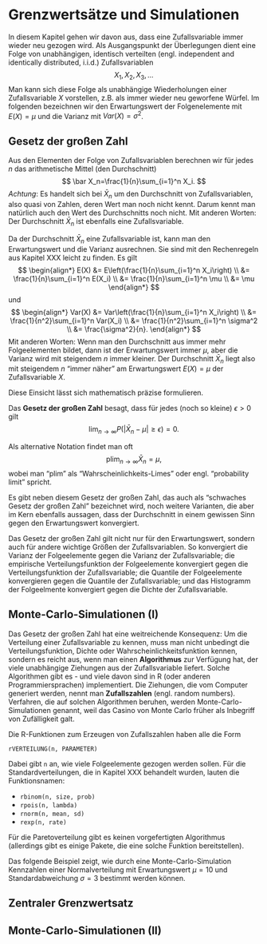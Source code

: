 # Grenzwertsätze und Simulationen {#grenzwerte}

In diesem Kapitel gehen wir davon aus, dass eine Zufallsvariable 
immer wieder neu gezogen wird. Als Ausgangspunkt der Überlegungen
dient eine Folge von unabhängigen, identisch verteilten (engl. 
independent and identically distributed, i.i.d.) Zufallsvariablen 
$$
X_1,X_2,X_3,\ldots
$$
Man kann sich diese Folge als unabhängige Wiederholungen einer
Zufallsvariable $X$ vorstellen, z.B. als immer wieder neu
geworfene Würfel. Im folgenden bezeichnen wir den Erwartungswert
der Folgenelemente mit $E(X)=\mu$ und die Varianz mit
$Var(X)=\sigma^2$.

## Gesetz der großen Zahl

Aus den Elementen der Folge von Zufallsvariablen berechnen wir
für jedes $n$ das arithmetische Mittel (den Durchschnitt)
$$
\bar X_n=\frac{1}{n}\sum_{i=1}^n X_i.
$$
*Achtung*: Es handelt sich bei $\bar X_n$ um den Durchschnitt
von Zufallsvariablen, also quasi von Zahlen, deren Wert man noch
nicht kennt. Darum kennt man natürlich auch den Wert des Durchschnitts
noch nicht. Mit anderen Worten: Der Durchschnitt $\bar X_n$ ist
ebenfalls eine Zufallsvariable.

Da der Durchschnitt $\bar X_n$ eine Zufallsvariable ist, kann man
den Erwartungswert und die Varianz ausrechnen. Sie sind mit den
Rechenregeln aus Kapitel XXX leicht zu finden. Es gilt
$$
\begin{align*}
E(X) &= E\left(\frac{1}{n}\sum_{i=1}^n X_i\right) \\
&= \frac{1}{n}\sum_{i=1}^n E(X_i) \\
&= \frac{1}{n}\sum_{i=1}^n \mu \\
&= \mu
\end{align*}
$$
und
$$
\begin{align*}
Var(X) &= Var\left(\frac{1}{n}\sum_{i=1}^n X_i\right) \\
&= \frac{1}{n^2}\sum_{i=1}^n Var(X_i) \\
&= \frac{1}{n^2}\sum_{i=1}^n \sigma^2 \\
&= \frac{\sigma^2}{n}.
\end{align*}
$$
Mit anderen Worten: Wenn man den Durchschnitt aus immer mehr
Folgeelementen bildet, dann ist der Erwartungswert immer $\mu$,
aber die Varianz wird mit steigendem $n$ immer kleiner. Der
Durchschnitt $\bar X_n$ liegt also mit steigendem $n$
"immer näher" am Erwartungswert $E(X)=\mu$ der Zufallsvariable $X$.

Diese Einsicht lässt sich mathematisch präzise formulieren.

::: callout-note
Das **Gesetz der großen Zahl** besagt, dass für
jedes (noch so kleine) $\epsilon >0$ gilt
$$
\lim_{n\to\infty} P(|\bar X_n-\mu|\ge \epsilon)=0.
$$
:::

Als alternative Notation findet man oft
$$
\text{plim}_{n\to\infty}\bar X_n=\mu,
$$
wobei man "plim" als "Wahrscheinlichkeits-Limes" oder engl.
"probability limit" spricht.

Es gibt neben diesem Gesetz der großen Zahl, das auch als
"schwaches Gesetz der großen Zahl" bezeichnet wird, noch weitere
Varianten, die aber im Kern ebenfalls aussagen, dass der Durchschnitt
in einem gewissen Sinn gegen den Erwartungswert konvergiert.

Das Gesetz der großen Zahl gilt nicht nur für den Erwartungswert,
sondern auch für andere wichtige Größen der Zufallsvariablen.
So konvergiert die Varianz der Folgeelemente gegen die Varianz
der Zufallsvariable; die empirische Verteilungsfunktion der Folgeelemente
konvergiert gegen die Verteilungsfunktion der Zufallsvariable;
die Quantile der Folgeelemente konvergieren gegen die Quantile
der Zufallsvariable; und das Histogramm der Folgeelmente konvergiert
gegen die Dichte der Zufallsvariable. 

## Monte-Carlo-Simulationen (I)

Das Gesetz der großen Zahl hat eine weitreichende 
Konsequenz: Um die Verteilung einer Zufallsvariable zu kennen, 
muss man nicht unbedingt die Verteilungsfunktion,
Dichte oder Wahrscheinlichkeitsfunktion kennen, sondern es
reicht aus, wenn man einen **Algorithmus** zur Verfügung hat, der viele 
unabhängige Ziehungen aus der Zufallsvariable liefert. Solche
Algorithmen gibt es - und viele davon sind in R (oder anderen
Programmiersprachen) implementiert. Die Ziehungen, die vom
Computer generiert werden, nennt man **Zufallszahlen** (engl.
random numbers). Verfahren, die auf solchen Algorithmen
beruhen, werden Monte-Carlo-Simulationen genannt, weil
das Casino von Monte Carlo früher als Inbegriff von 
Zufälligkeit galt.

Die R-Funktionen zum Erzeugen von Zufallszahlen haben alle 
die Form

`rVERTEILUNG(n, PARAMETER)`

Dabei gibt `n` an, wie viele Folgeelemente gezogen werden sollen.
Für die Standardverteilungen, die in Kapitel XXX behandelt wurden,
lauten die Funktionsnamen:

- `rbinom(n, size, prob)`
- `rpois(n, lambda)`
- `rnorm(n, mean, sd)`
- `rexp(n, rate)`

Für die Paretoverteilung gibt es keinen vorgefertigten Algorithmus
(allerdings gibt es einige Pakete, die eine solche Funktion
bereitstellen).

Das folgende Beispiel zeigt, wie durch eine Monte-Carlo-Simulation
Kennzahlen einer Normalverteilung mit Erwartungswert 
$\mu=10$ und Standardabweichung $\sigma=3$ bestimmt werden 
können.




## Zentraler Grenzwertsatz


## Monte-Carlo-Simulationen (II)